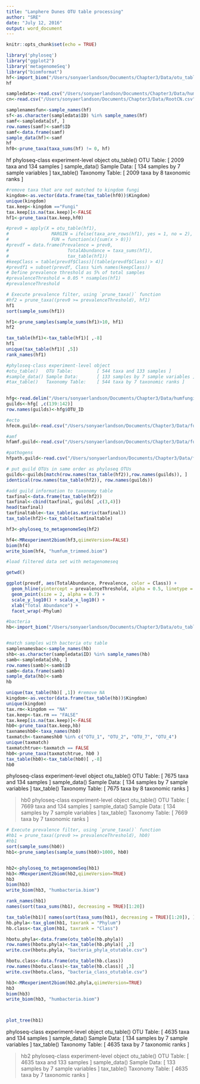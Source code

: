 ```yaml
---
title: "Lanphere Dunes OTU table processing"
author: "SRE"
date: "July 12, 2016"
output: word_document
---
```


```r
knitr::opts_chunk$set(echo = TRUE)
```



```r
library('phyloseq')
library("ggplot2")
library('metagenomeSeq')
library("biomformat")
hf<-import_biom("/Users/sonyaerlandson/Documents/Chapter3/Data/otu_table_wTax_ITS.biom", parseFunction = parse_taxonomy_greengenes) 
hf

sampledata<-read.csv("/Users/sonyaerlandson/Documents/Chapter3/Data/hum_sampledata_all.csv", header=TRUE)
cn<-read.csv("/Users/sonyaerlandson/Documents/Chapter3/Data/RootCN.csv", header=TRUE)

samplenamesfun<-sample_names(hf)
sf<-as.character(sampledata$ID) %in% sample_names(hf)    
samf<-sampledata[sf, ]
row.names(samf)<-samf$ID
samf<-data.frame(samf)
sample_data(hf)<-samf
hf
hf0<-prune_taxa(taxa_sums(hf) != 0, hf)
```
hf
phyloseq-class experiment-level object
otu_table()   OTU Table:         [ 2009 taxa and 134 samples ]
sample_data() Sample Data:       [ 134 samples by 7 sample variables ]
tax_table()   Taxonomy Table:    [ 2009 taxa by 8 taxonomic ranks ]


```r
#remove taxa that are not matched to kingdom fungi
kingdom<-as.vector(data.frame(tax_table(hf0))$Kingdom)
unique(kingdom)
tax.keep<-kingdom =="Fungi"
tax.keep[is.na(tax.keep)]<-FALSE
hf1<-prune_taxa(tax.keep,hf0)

#prev0 = apply(X = otu_table(hf1),
#                MARGIN = ifelse(taxa_are_rows(hf1), yes = 1, no = 2),
#                FUN = function(x){sum(x > 0)})
#prevdf = data.frame(Prevalence = prev0,
#                      TotalAbundance = taxa_sums(hf1),
#                      tax_table(hf1))
#keepClass = table(prevdf$Class)[(table(prevdf$Class) > 4)]
#prevdf1 = subset(prevdf, Class %in% names(keepClass))
# Define prevalence threshold as 5% of total samples
#prevalenceThreshold = 0.05 * nsamples(hf1)
#prevalenceThreshold

# Execute prevalence filter, using `prune_taxa()` function
#hf2 = prune_taxa((prev0 >= prevalenceThreshold), hf1)
hf1
sort(sample_sums(hf1))

hf1<-prune_samples(sample_sums(hf1)>10, hf1)
hf2

tax_table(hf1)<-tax_table(hf1)[ ,-8]
hf1
unique(tax_table(hf1)[ ,5])
rank_names(hf1)

#phyloseq-class experiment-level object
#otu_table()   OTU Table:         [ 544 taxa and 133 samples ]
#sample_data() Sample Data:       [ 133 samples by 7 sample variables ]
#tax_table()   Taxonomy Table:    [ 544 taxa by 7 taxonomic ranks ]
 

hfg<-read.delim("/Users/sonyaerlandson/Documents/Chapter3/Data/humfungiOTUtableFUNGUILD.guilds.txt", header=TRUE, sep = "\t")
guilds<-hfg[ ,c(139:142)]
row.names(guilds)<-hfg$OTU_ID

#ecto
hfecm.guild<-read.csv("/Users/sonyaerlandson/Documents/Chapter3/Data/fungi_FUNGUILD_ECM.csv", header=TRUE)

#amf
hfamf.guild<-read.csv("/Users/sonyaerlandson/Documents/Chapter3/Data/fungi_FUNGUILD_AMF.csv", header = TRUE)

#pathogens
hfpath.guild<-read.csv("/Users/sonyaerlandson/Documents/Chapter3/Data/fungi_FUNGUILD_pathogens.csv", header = TRUE)

# put guild OTUs in same order as phyloseq OTUs
guilds<-guilds[match(row.names(tax_table(hf2)),row.names(guilds)), ]
identical(row.names(tax_table(hf2)), row.names(guilds))

#add guild information to taxonomy table
taxfinal<-data.frame(tax_table(hf2))
taxfinal<-cbind(taxfinal, guilds[ ,c(3,4)])
head(taxfinal)
taxfinaltable<-tax_table(as.matrix(taxfinal))
tax_table(hf2)<-tax_table(taxfinaltable)

hf3<-phyloseq_to_metagenomeSeq(hf2)

hf4<-MRexperiment2biom(hf3,qiimeVersion=FALSE)
biom(hf4)
write_biom(hf4, "humfum_trimmed.biom")

#load filtered data set with metagenomeseq

getwd()
```


```r
ggplot(prevdf, aes(TotalAbundance, Prevalence, color = Class)) +
  geom_hline(yintercept = prevalenceThreshold, alpha = 0.5, linetype = 2) +
  geom_point(size = 2, alpha = 0.7) +
  scale_y_log10() + scale_x_log10() +
  xlab("Total Abundance") +
  facet_wrap(~Phylum)
```


```r
#bacteria
hb<-import_biom("/Users/sonyaerlandson/Documents/Chapter3/Data/otu_table_wTax16S.biom", treefilename = "/Users/sonyaerlandson/Documents/Chapter2/Data/phylogeny16S.tre" ,parseFunction = parse_taxonomy_greengenes) 


#match samples with bacteria otu table
samplenamesbac<-sample_names(hb)
shb<-as.character(sampledata$ID) %in% sample_names(hb)    
samb<-sampledata[shb, ]
row.names(samb)<-samb$ID
samb<-data.frame(samb)
sample_data(hb)<-samb
hb

unique(tax_table(hb)[ ,1]) #remove NA
kingdom<-as.vector(data.frame(tax_table(hb))$Kingdom)
unique(kingdom)
tax.rm<-kingdom == "NA"
tax.keep<-tax.rm == "FALSE"
tax.keep[is.na(tax.keep)]<-FALSE
hb0<-prune_taxa(tax.keep,hb)
taxnameshb0<-taxa_names(hb0)
taxmatch<-taxnameshb0 %in% c("OTU_1", "OTU_2", "OTU_7", "OTU_4")
unique(taxmatch)
taxmatchtrue<-taxmatch == FALSE
hb0<-prune_taxa(taxmatchtrue, hb0 )
tax_table(hb0)<-tax_table(hb0)[ ,-8]
hb0
```
phyloseq-class experiment-level object
otu_table()   OTU Table:         [ 7675 taxa and 134 samples ]
sample_data() Sample Data:       [ 134 samples by 7 sample variables ]
tax_table()   Taxonomy Table:    [ 7675 taxa by 8 taxonomic ranks ]

> hb0
phyloseq-class experiment-level object
otu_table()   OTU Table:         [ 7669 taxa and 134 samples ]
sample_data() Sample Data:       [ 134 samples by 7 sample variables ]
tax_table()   Taxonomy Table:    [ 7669 taxa by 7 taxonomic ranks ]

```r

# Execute prevalence filter, using `prune_taxa()` function
#hb1 = prune_taxa((prev0 >= prevalenceThreshold), hb0)
#hb1
sort(sample_sums(hb0))
hb1<-prune_samples(sample_sums(hb0)>1000, hb0)


hb2<-phyloseq_to_metagenomeSeq(hb1)
hb3<-MRexperiment2biom(hb2,qiimeVersion=TRUE)
hb3
biom(hb3)
write_biom(hb3, "humbacteria.biom")

rank_names(hb1)
names(sort(taxa_sums(hb1), decreasing = TRUE)[1:20])

tax_table(hb1)[ names(sort(taxa_sums(hb1), decreasing = TRUE)[1:20]), ]
hb.phyla<-tax_glom(hb1, taxrank = "Phylum")
hb.class<-tax_glom(hb1, taxrank = "Class")

hbotu.phyla<-data.frame(otu_table(hb.phyla))
row.names(hbotu.phyla)<-tax_table(hb.phyla)[ ,2]
write.csv(hbotu.phyla, "bacteria_phyla_otutable.csv")

hbotu.class<-data.frame(otu_table(hb.class))
row.names(hbotu.class)<-tax_table(hb.class)[ ,3]
write.csv(hbotu.class, "bacteria_class_otutable.csv")

hb3<-MRexperiment2biom(hb2.phyla,qiimeVersion=TRUE)
hb3
biom(hb3)
write_biom(hb3, "humbacteria.biom")



plot_tree(hb1)
```
phyloseq-class experiment-level object
otu_table()   OTU Table:         [ 4635 taxa and 134 samples ]
sample_data() Sample Data:       [ 134 samples by 7 sample variables ]
tax_table()   Taxonomy Table:    [ 4635 taxa by 7 taxonomic ranks ]

> hb2
phyloseq-class experiment-level object
otu_table()   OTU Table:         [ 4635 taxa and 133 samples ]
sample_data() Sample Data:       [ 133 samples by 7 sample variables ]
tax_table()   Taxonomy Table:    [ 4635 taxa by 7 taxonomic ranks ]
